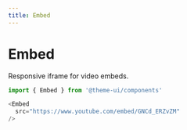 ```yaml
---
title: Embed
---
```


# Embed

Responsive iframe for video embeds.

```js
import { Embed } from '@theme-ui/components'
```

```js live=true
<Embed
  src="https://www.youtube.com/embed/GNCd_ERZvZM"
/>
```

